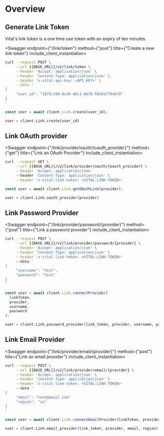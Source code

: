 
# Overview

## Generate Link Token

Vital's link token is a one time use token with an expiry of ten minutes.

<Swagger endpoint={"/link/token"} method={"post"} title={"Create a new link token"} include_client_instantiation>

```bash
curl --request POST \
     --url {{BASE_URL}}/v2/link/token \
     --header 'Accept: application/json' \
     --header 'Content-Type: application/json' \
     --header 'x-vital-api-key: <API_KEY>' \
     --data '
{
     "user_id": "1875c190-0cd6-46c1-8670-5b56a7794b78"
}
'
```

```js
const user = await client.Link.create(user_id);
```

```python
user = client.Link.create(user_id)
```

</Swagger>

## Link OAuth provider

<Swagger endpoint={"/link/provider/oauth/{oauth_provider}"} method={"get"} title={"Link an OAuth Provider"} include_client_instantiation>

```bash
curl --request GET \
     --url {{BASE_URL}}/v2/link/provider/oauth/{oauth_provider} \
     --header 'Accept: application/json'
     --header 'Content-Type: application/json' \
     --header 'x-vital-link-token: <VITAL-LINK-TOKEN>'
```

```js
const user = await client.Link.getOAuthLink(provider);
```

```python
user = client.Link.oauth_provider(provider)
```

</Swagger>

## Link Password Provider

<Swagger endpoint={"/link/provider/password/{provider}"} method={"post"} title={"Link a password provider"} include_client_instantiation>

```bash
curl --request POST \
     --url {{BASE_URL}}/v2/link/provider/password/{provider} \
     --header 'Accept: application/json' \
     --header 'Content-Type: application/json' \
     --header 'x-vital-link-token: <VITAL-LINK-TOKEN>'
     --data '
{
     "username": "test",
     "password": "test"
}
'
```

```js
const user = await client.Link.connectProvider(
  linkToken,
  provider,
  username,
  password
);
```

```python
user = client.Link.password_provider(link_token, provider, username, password)
```

</Swagger>

## Link Email Provider

<Swagger endpoint={"/link/provider/email/{provider}"} method={"post"} title={"Link an email provider"} include_client_instantiation>

```bash
curl --request POST \
     --url {{BASE_URL}}/v2/link/provider/email/{provider} \
     --header 'Accept: application/json' \
     --header 'Content-Type: application/json' \
     --header 'x-vital-link-token: <VITAL-LINK-TOKEN>'
     --data '
{
     "email": "test@email.com"
     "region": "us"
}
'
```

```js
const user = await client.Link.connectEmailProvider(linkToken, provider, email, region);
```

```python
user = client.Link.email_provider(link_token, provider, email, region)
```

</Swagger>

